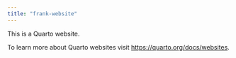 ```yaml
---
title: "frank-website"
---
```


This is a Quarto website.

To learn more about Quarto websites visit <https://quarto.org/docs/websites>.
